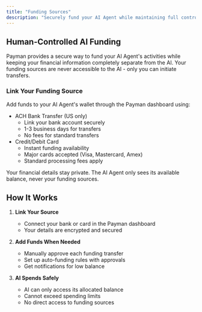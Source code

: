 ```yaml
---
title: "Funding Sources"
description: "Securely fund your AI Agent while maintaining full control"
---
```


## Human-Controlled AI Funding

Payman provides a secure way to fund your AI Agent's activities while keeping your financial information completely separate from the AI. Your funding sources are never accessible to the AI - only you can initiate transfers.

### Link Your Funding Source

Add funds to your AI Agent's wallet through the Payman dashboard using:

- ACH Bank Transfer (US only)
  - Link your bank account securely
  - 1-3 business days for transfers
  - No fees for standard transfers
- Credit/Debit Card
  - Instant funding availability
  - Major cards accepted (Visa, Mastercard, Amex)
  - Standard processing fees apply

<Note>
  Your financial details stay private. The AI Agent only sees its available
  balance, never your funding sources.
</Note>

## How It Works

1. **Link Your Source**

   - Connect your bank or card in the Payman dashboard
   - Your details are encrypted and secured

2. **Add Funds When Needed**

   - Manually approve each funding transfer
   - Set up auto-funding rules with approvals
   - Get notifications for low balance

3. **AI Spends Safely**
   - AI can only access its allocated balance
   - Cannot exceed spending limits
   - No direct access to funding sources
